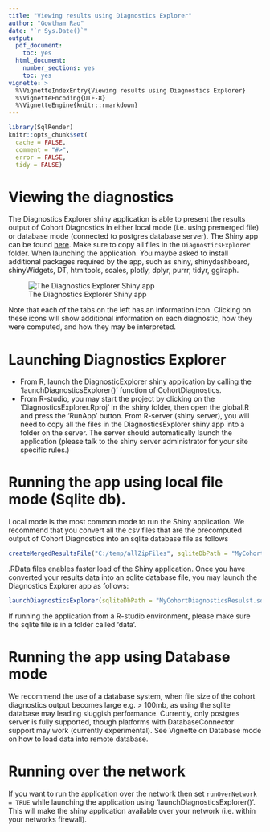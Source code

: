 ```yaml
---
title: "Viewing results using Diagnostics Explorer"
author: "Gowtham Rao"
date: "`r Sys.Date()`"
output:
  pdf_document: 
    toc: yes     
  html_document:
    number_sections: yes
    toc: yes
vignette: >
  %\VignetteIndexEntry{Viewing results using Diagnostics Explorer}
  %\VignetteEncoding{UTF-8}    
  %\VignetteEngine{knitr::rmarkdown}
---
```


```r
library(SqlRender)
knitr::opts_chunk$set(
  cache = FALSE,
  comment = "#>",
  error = FALSE,
  tidy = FALSE)
```

# Viewing the diagnostics

The Diagnostics Explorer shiny application is able to present the results output of Cohort Diagnostics in either local mode (i.e. using premerged file) or database mode (connected to postgres database server). The Shiny app can be found [here](https://github.com/OHDSI/CohortDiagnostics/tree/master/inst/shiny/DiagnosticsExplorer). Make sure to copy all files in the `DiagnosticsExplorer` folder. When launching the application. You maybe asked to install additional packages required by the app, such as shiny, shinydashboard, shinyWidgets, DT, htmltools, scales, plotly, dplyr, purrr, tidyr, ggiraph.

![The Diagnostics Explorer Shiny app](shiny.png)

Note that each of the tabs on the left has an information icon. Clicking on these icons will show additional information on each diagnostic, how they were computed, and how they may be interpreted.

# Launching Diagnostics Explorer

- From R, launch the DiagnosticExplorer shiny application by calling the 'launchDiagnosticsExplorer()' function of CohortDiagnostics. 
- From R-studio, you may start the project by clicking on the 'DiagnosticsExplorer.Rproj' in the shiny folder, then open the global.R and press the 'RunApp' button.
From R-server (shiny server), you will need to copy all the files in the DiagnosticsExplorer shiny app into a folder on the server. The server should automatically launch the application (please talk to the shiny server administrator for your site specific rules.)


# Running the app using local file mode (Sqlite db).

Local mode is the most common mode to run the Shiny application. We recommend that you convert all the csv files that are the precomputed output of Cohort Diagnostics into an sqlite database file as follows

```r
createMergedResultsFile("C:/temp/allZipFiles", sqliteDbPath = "MyCohortDiagnosticsResulst.sqlite")
```
.RData files enables faster load of the Shiny application. Once you have converted your results data into an sqlite database file, you may launch the Diagnostics Explorer app as follows:

```r
launchDiagnosticsExplorer(sqliteDbPath = "MyCohortDiagnosticsResulst.sqlite")
```
If running the application from a R-studio environment, please make sure the sqlite file is in a folder called 'data'.

# Running the app using Database mode

We recommend the use of a database system, when file size of the cohort diagnostics output becomes large e.g. > 100mb, as using the sqlite database may leading sluggish performance. Currently, only postgres server is fully supported, though platforms with DatabaseConnector support may work (currently experimental). See Vignette on Database mode on how to load data into remote database.


# Running over the network
If you want to run the application over the network then set `runOverNetwork = TRUE` while launching the application using 'launchDiagnosticsExplorer()'. This will make the shiny application available over your network (i.e. within your networks firewall).